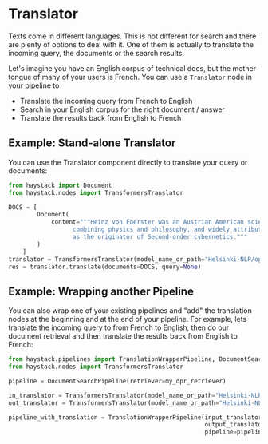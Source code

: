 # Translator

Texts come in different languages. This is not different for search and there are plenty of options to deal with it.
One of them is actually to translate the incoming query, the documents or the search results.

Let's imagine you have an English corpus of technical docs, but the mother tongue of many of your users is French.
You can use a `Translator` node in your pipeline to

- Translate the incoming query from French to English
- Search in your English corpus for the right document / answer
- Translate the results back from English to French

## Example: Stand-alone Translator

You can use the Translator component directly to translate your query or documents:

```python
from haystack import Document
from haystack.nodes import TransformersTranslator

DOCS = [
        Document(
            content="""Heinz von Foerster was an Austrian American scientist
                  combining physics and philosophy, and widely attributed
                  as the originator of Second-order cybernetics."""
        )
    ]
translator = TransformersTranslator(model_name_or_path="Helsinki-NLP/opus-mt-en-fr")
res = translator.translate(documents=DOCS, query=None)
```

<div style={{ marginBottom: "3rem" }} />

## Example: Wrapping another Pipeline

You can also wrap one of your existing pipelines and "add" the translation nodes at the beginning and at the end of your pipeline.
For example, lets translate the incoming query to from French to English, then do our document retrieval and then translate the results back from English to French:

```python
from haystack.pipelines import TranslationWrapperPipeline, DocumentSearchPipeline
from haystack.nodes import TransformersTranslator

pipeline = DocumentSearchPipeline(retriever=my_dpr_retriever)

in_translator = TransformersTranslator(model_name_or_path="Helsinki-NLP/opus-mt-fr-en")
out_translator = TransformersTranslator(model_name_or_path="Helsinki-NLP/opus-mt-en-fr")

pipeline_with_translation = TranslationWrapperPipeline(input_translator=in_translator,
                                                       output_translator=out_translator,
                                                       pipeline=pipeline)
```

